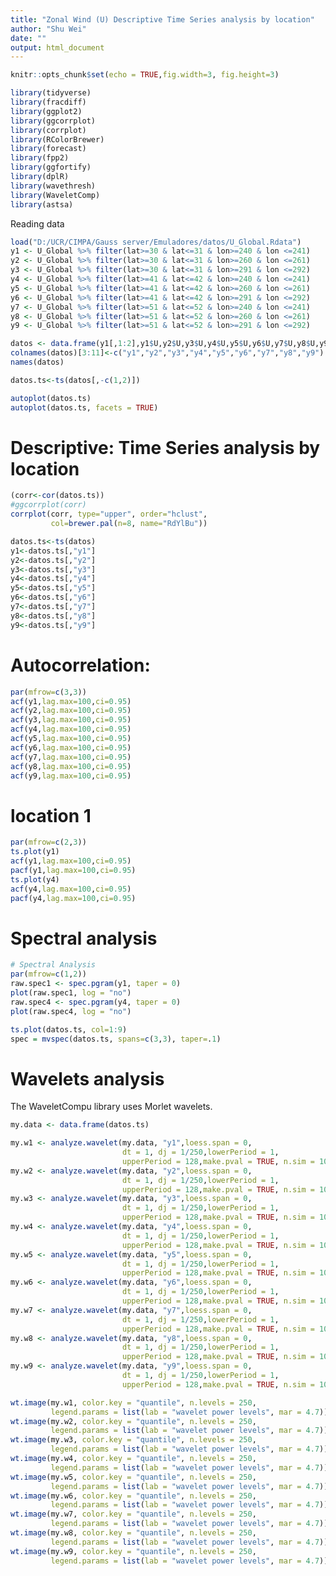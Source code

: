```yaml
---
title: "Zonal Wind (U) Descriptive Time Series analysis by location"
author: "Shu Wei"
date: ""
output: html_document
---
```


```r
knitr::opts_chunk$set(echo = TRUE,fig.width=3, fig.height=3)
```

```r
library(tidyverse)
library(fracdiff)
library(ggplot2)
library(ggcorrplot)
library(corrplot)
library(RColorBrewer)
library(forecast)
library(fpp2)
library(ggfortify)
library(dplR)
library(wavethresh)
library(WaveletComp)
library(astsa)
```

Reading data

```r
load("D:/UCR/CIMPA/Gauss server/Emuladores/datos/U_Global.Rdata")
y1 <- U_Global %>% filter(lat>=30 & lat<=31 & lon>=240 & lon <=241)
y2 <- U_Global %>% filter(lat>=30 & lat<=31 & lon>=260 & lon <=261)
y3 <- U_Global %>% filter(lat>=30 & lat<=31 & lon>=291 & lon <=292)
y4 <- U_Global %>% filter(lat>=41 & lat<=42 & lon>=240 & lon <=241)
y5 <- U_Global %>% filter(lat>=41 & lat<=42 & lon>=260 & lon <=261)
y6 <- U_Global %>% filter(lat>=41 & lat<=42 & lon>=291 & lon <=292)
y7 <- U_Global %>% filter(lat>=51 & lat<=52 & lon>=240 & lon <=241)
y8 <- U_Global %>% filter(lat>=51 & lat<=52 & lon>=260 & lon <=261)
y9 <- U_Global %>% filter(lat>=51 & lat<=52 & lon>=291 & lon <=292)

datos <- data.frame(y1[,1:2],y1$U,y2$U,y3$U,y4$U,y5$U,y6$U,y7$U,y8$U,y9$U)
colnames(datos)[3:11]<-c("y1","y2","y3","y4","y5","y6","y7","y8","y9")
names(datos)

datos.ts<-ts(datos[,-c(1,2)])
```



```r
autoplot(datos.ts)
autoplot(datos.ts, facets = TRUE)
```


# Descriptive: Time Series analysis by location

```r
(corr<-cor(datos.ts))
#ggcorrplot(corr)
corrplot(corr, type="upper", order="hclust",
         col=brewer.pal(n=8, name="RdYlBu"))
```

```r
datos.ts<-ts(datos)
y1<-datos.ts[,"y1"]
y2<-datos.ts[,"y2"]
y3<-datos.ts[,"y3"]
y4<-datos.ts[,"y4"]
y5<-datos.ts[,"y5"]
y6<-datos.ts[,"y6"]
y7<-datos.ts[,"y7"]
y8<-datos.ts[,"y8"]
y9<-datos.ts[,"y9"]
```

# Autocorrelation:

```r
par(mfrow=c(3,3))
acf(y1,lag.max=100,ci=0.95)
acf(y2,lag.max=100,ci=0.95)
acf(y3,lag.max=100,ci=0.95)
acf(y4,lag.max=100,ci=0.95)
acf(y5,lag.max=100,ci=0.95)
acf(y6,lag.max=100,ci=0.95)
acf(y7,lag.max=100,ci=0.95)
acf(y8,lag.max=100,ci=0.95)
acf(y9,lag.max=100,ci=0.95)
```


# location 1

```r
par(mfrow=c(2,3))
ts.plot(y1)
acf(y1,lag.max=100,ci=0.95)
pacf(y1,lag.max=100,ci=0.95)
ts.plot(y4)
acf(y4,lag.max=100,ci=0.95)
pacf(y4,lag.max=100,ci=0.95)
```

# Spectral analysis

```r
# Spectral Analysis
par(mfrow=c(1,2))
raw.spec1 <- spec.pgram(y1, taper = 0)
plot(raw.spec1, log = "no")
raw.spec4 <- spec.pgram(y4, taper = 0)
plot(raw.spec4, log = "no")

ts.plot(datos.ts, col=1:9)
spec = mvspec(datos.ts, spans=c(3,3), taper=.1)

```


# Wavelets analysis

The WaveletCompu library uses Morlet wavelets.

```r
my.data <- data.frame(datos.ts)

my.w1 <- analyze.wavelet(my.data, "y1",loess.span = 0,
                         dt = 1, dj = 1/250,lowerPeriod = 1,
                         upperPeriod = 128,make.pval = TRUE, n.sim = 10)
my.w2 <- analyze.wavelet(my.data, "y2",loess.span = 0,
                         dt = 1, dj = 1/250,lowerPeriod = 1,
                         upperPeriod = 128,make.pval = TRUE, n.sim = 10)
my.w3 <- analyze.wavelet(my.data, "y3",loess.span = 0,
                         dt = 1, dj = 1/250,lowerPeriod = 1,
                         upperPeriod = 128,make.pval = TRUE, n.sim = 10)
my.w4 <- analyze.wavelet(my.data, "y4",loess.span = 0,
                         dt = 1, dj = 1/250,lowerPeriod = 1,
                         upperPeriod = 128,make.pval = TRUE, n.sim = 10)
my.w5 <- analyze.wavelet(my.data, "y5",loess.span = 0,
                         dt = 1, dj = 1/250,lowerPeriod = 1,
                         upperPeriod = 128,make.pval = TRUE, n.sim = 100)
my.w6 <- analyze.wavelet(my.data, "y6",loess.span = 0,
                         dt = 1, dj = 1/250,lowerPeriod = 1,
                         upperPeriod = 128,make.pval = TRUE, n.sim = 10)
my.w7 <- analyze.wavelet(my.data, "y7",loess.span = 0,
                         dt = 1, dj = 1/250,lowerPeriod = 1,
                         upperPeriod = 128,make.pval = TRUE, n.sim = 10)
my.w8 <- analyze.wavelet(my.data, "y8",loess.span = 0,
                         dt = 1, dj = 1/250,lowerPeriod = 1,
                         upperPeriod = 128,make.pval = TRUE, n.sim = 10)
my.w9 <- analyze.wavelet(my.data, "y9",loess.span = 0,
                         dt = 1, dj = 1/250,lowerPeriod = 1,
                         upperPeriod = 128,make.pval = TRUE, n.sim = 10)
```


```r
wt.image(my.w1, color.key = "quantile", n.levels = 250,
         legend.params = list(lab = "wavelet power levels", mar = 4.7))
wt.image(my.w2, color.key = "quantile", n.levels = 250,
         legend.params = list(lab = "wavelet power levels", mar = 4.7))
wt.image(my.w3, color.key = "quantile", n.levels = 250,
         legend.params = list(lab = "wavelet power levels", mar = 4.7))
wt.image(my.w4, color.key = "quantile", n.levels = 250,
         legend.params = list(lab = "wavelet power levels", mar = 4.7))
wt.image(my.w5, color.key = "quantile", n.levels = 250,
         legend.params = list(lab = "wavelet power levels", mar = 4.7))
wt.image(my.w6, color.key = "quantile", n.levels = 250,
         legend.params = list(lab = "wavelet power levels", mar = 4.7))
wt.image(my.w7, color.key = "quantile", n.levels = 250,
         legend.params = list(lab = "wavelet power levels", mar = 4.7))
wt.image(my.w8, color.key = "quantile", n.levels = 250,
         legend.params = list(lab = "wavelet power levels", mar = 4.7))
wt.image(my.w9, color.key = "quantile", n.levels = 250,
         legend.params = list(lab = "wavelet power levels", mar = 4.7))
```
